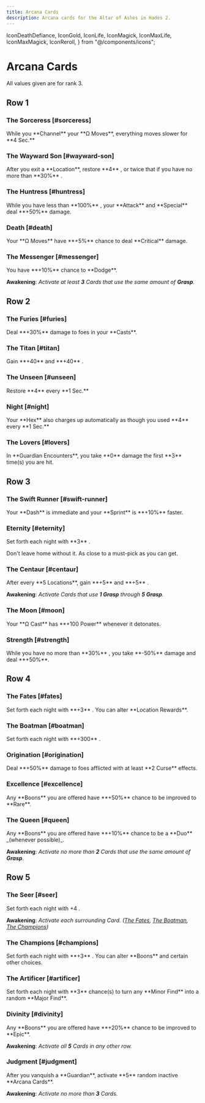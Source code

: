 ```yaml
---
title: Arcana Cards
description: Arcana cards for the Altar of Ashes in Hades 2.
---
```



  IconDeathDefiance,
  IconGold,
  IconLife,
  IconMagick,
  IconMaxLife,
  IconMaxMagick,
  IconReroll,
} from "@/components/icons";

# Arcana Cards

<Callout>All values given are for rank 3.</Callout>

## Row 1

### The Sorceress [#sorceress]

<Arcana data={DbArcana.sorceress}>
  While you **Channel** your **Ω Moves**, everything moves slower for **4 Sec.**
</Arcana>

### The Wayward Son [#wayward-son]

<Arcana data={DbArcana.waywardSon}>
  After you exit a **Location**, restore **4** <IconLife />, or twice that if
  you have no more than **30%** <IconLife />.
</Arcana>

### The Huntress [#huntress]

<Arcana data={DbArcana.huntress}>
  While you have less than **100%** <IconMagick />, your **Attack** and
  **Special** deal **+50%** damage.
</Arcana>

### Death [#death]

<Arcana data={DbArcana.death}>
  Your **Ω Moves** have **+5%** chance to deal **Critical** damage.
</Arcana>

### The Messenger [#messenger]

<Arcana data={DbArcana.messenger}>
You have **+10%** chance to **Dodge**.

**Awakening**: _Activate at least **3** Cards that use the same amount of
**Grasp**._

</Arcana>

## Row 2

### The Furies [#furies]

<Arcana data={DbArcana.furies}>
  Deal **+30%** damage to foes in your **Casts**.
</Arcana>

### The Titan [#titan]

<Arcana data={DbArcana.titan}>
  Gain **+40** <IconMaxLife /> and **+40** <IconMaxMagick />.
</Arcana>

### The Unseen [#unseen]

<Arcana data={DbArcana.unseen}>
  Restore **4** <IconMagick /> every **1 Sec.**
</Arcana>

### Night [#night]

<Arcana data={DbArcana.night}>
  Your **Hex** also charges up automatically as though you used **4**
  <IconMagick /> every **1 Sec.**
</Arcana>

### The Lovers [#lovers]

<Arcana data={DbArcana.lovers}>
  In **Guardian Encounters**, you take **0** damage the first **3** time(s) you
  are hit.
</Arcana>

## Row 3

### The Swift Runner [#swift-runner]

<Arcana data={DbArcana.swiftRunner}>
  Your **Dash** is immediate and your **Sprint** is **+10%** faster.
</Arcana>

### Eternity [#eternity]

<Arcana data={DbArcana.eternity}>
  Set forth each night with **3** <IconDeathDefiance />.
</Arcana>

Don't leave home without it. As close to a must-pick as you can get.

### The Centaur [#centaur]

<Arcana data={DbArcana.centaur}>
After every **5 Locations**, gain **+5** <IconMaxLife /> and **+5** <IconMaxMagick />.

**Awakening**: _Activate Cards that use **1 Grasp** through **5 Grasp**._

</Arcana>

### The Moon [#moon]

<Arcana data={DbArcana.moon}>
  Your **Ω Cast** has **+100 Power** whenever it detonates.
</Arcana>

### Strength [#strength]

<Arcana data={DbArcana.strength}>
  While you have no more than **30%** <IconLife />, you take **-50%** damage and
  deal **+50%**.
</Arcana>

## Row 4

### The Fates [#fates]

<Arcana data={DbArcana.fates}>
  Set forth each night with **+3** <IconReroll />. You can alter **Location
  Rewards**.
</Arcana>

### The Boatman [#boatman]

<Arcana data={DbArcana.boatman}>
  Set forth each night with **+300** <IconGold />.
</Arcana>

### Origination [#origination]

<Arcana data={DbArcana.origination}>
  Deal **+50%** damage to foes afflicted with at least **2 Curse** effects.
</Arcana>

### Excellence [#excellence]

<Arcana data={DbArcana.excellence}>
  Any **Boons** you are offered have **+50%** chance to be improved to
  <TextHighlight type="rare">**Rare**</TextHighlight>.
</Arcana>

### The Queen [#queen]

<Arcana data={DbArcana.queen}>
Any **Boons** you are offered have **+10%** chance to be a <TextHighlight type='duo'>**Duo**</TextHighlight> _(whenever possible)_.

**Awakening**: _Activate no more than **2** Cards that use the same amount of **Grasp**._

</Arcana>

## Row 5

### The Seer [#seer]

<Arcana data={DbArcana.seer}>
  Set forth each night with +4 <IconReroll />.

**Awakening**: _Activate each surrounding Card. ([The Fates](/arcana#the-fates),
[The Boatman](/arcana#the-boatman), [The Champions](/arcana#the-champions))_

</Arcana>

### The Champions [#champions]

<Arcana data={DbArcana.champions}>
  Set forth each night with **+3** <IconReroll />. You can alter **Boons** and
  certain other choices.
</Arcana>

### The Artificer [#artificer]

<Arcana data={DbArcana.artificer}>
  Set forth each night with **3** chance(s) to turn any **Minor Find** into a
  random **Major Find**.
</Arcana>

### Divinity [#divinity]

<Arcana data={DbArcana.divinity}>
  Any **Boons** you are offered have **+20%** chance to be improved to <TextHighlight type='epic'>**Epic**</TextHighlight>.

**Awakening**: _Activate all **5** Cards in any other row._

</Arcana>

### Judgment [#judgment]

<Arcana data={DbArcana.judgment}>
After you vanquish a **Guardian**, activate **5** random inactive **Arcana Cards**.

**Awakening**: _Activate no more than **3** Cards._

</Arcana>
